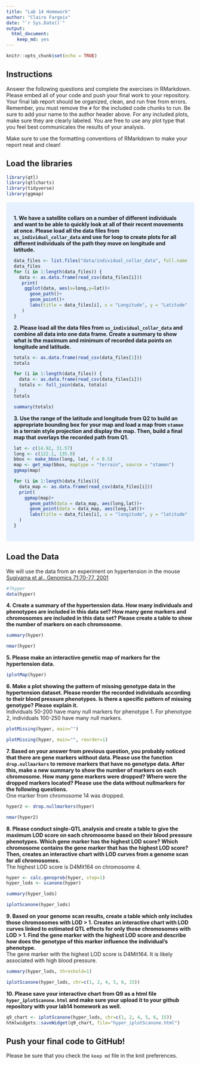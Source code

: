 ```yaml
---
title: "Lab 14 Homework"
author: "Claire Fargeix"
date: "`r Sys.Date()`"
output: 
  html_document: 
    keep_md: yes
---
```


```r
knitr::opts_chunk$set(echo = TRUE)
```

## Instructions
Answer the following questions and complete the exercises in RMarkdown. Please embed all of your code and push your final work to your repository. Your final lab report should be organized, clean, and run free from errors. Remember, you must remove the `#` for the included code chunks to run. Be sure to add your name to the author header above. For any included plots, make sure they are clearly labeled. You are free to use any plot type that you feel best communicates the results of your analysis.  

Make sure to use the formatting conventions of RMarkdown to make your report neat and clean!  

## Load the libraries
```r
library(qtl)
library(qtlcharts)
library(tidyverse)
library(ggmap)
```
<style>
div.blue { background-color:#e6f0ff; border-radius: 5px; padding: 20px;}
</style>
<div class = "blue">

**1. We have a satellite collars on a number of different individuals and want to be able to quickly look at all of their recent movements at once. Please load all the data files from `us_individual_collar_data` and use for loop to create plots for all different individuals of the path they move on longitude and latitude.**
```r
data_files <- list.files("data/individual_collar_data", full.names = TRUE)
data_files
for (i in 1:length(data_files)) {
  data <- as.data.frame(read_csv(data_files[i]))
   print(
    ggplot(data, aes(x=long,y=lat))+
      geom_path()+
      geom_point()+
      labs(title = data_files[i], x = "Longitude", y = "Latitude")
   )
}
```

**2. Please load all the data files from `us_individual_collar_data` and combine all data into one data frame. Create a summary to show what is the maximum and minimum of recorded data points on longitude and latitude.**

```r
totals <- as.data.frame(read_csv(data_files[1]))
totals
```

```r
for (i in 1:length(data_files)) {
  data <- as.data.frame(read_csv(data_files[i]))
  totals <- full_join(data, totals)
}
totals
```

```r
summary(totals)
```

**3. Use the range of the latitude and longitude from Q2 to build an appropriate bounding box for your map and load a map from `stamen` in a terrain style projection and display the map. Then, build a final map that overlays the recorded path from Q1.**
```r
lat <- c(14.92, 31.57)
long <- c(122.1, 135.0)
bbox <- make_bbox(long, lat, f = 0.5)
map <- get_map(bbox, maptype = "terrain", source = "stamen")
ggmap(map)
```

```r
for (i in 1:length(data_files)){
  data_map <- as.data.frame(read_csv(data_files[i]))
  print(
    ggmap(map)+
      geom_path(data = data_map, aes(long,lat))+
      geom_point(data = data_map, aes(long,lat))+
      labs(title = data_files[i], x = "longitude", y = "latitude")
  )
}
```

</div>

## Load the Data
We will use the data from an experiment on hypertension in the mouse [Sugiyama et al., Genomics 71:70-77, 2001](https://www.sciencedirect.com/science/article/pii/S0888754300964012?via%3Dihub)
```r
#?hyper
data(hyper)
```

**4. Create a summary of the hypertension data. How many individuals and phenotypes are included in this data set? How many gene markers and chromosomes are included in this data set? Please create a table to show the number of markers on each chromosome.**
```r
summary(hyper)
```
```r
nmar(hyper)
```

**5. Please make an interactive genetic map of markers for the hypertension data.**
```r
iplotMap(hyper)
```

**6. Make a plot showing the pattern of missing genotype data in the hypertension dataset. Please reorder the recorded individuals according to their blood pressure phenotypes. Is there a specific pattern of missing genotype? Please explain it.**   
Individuals 50-200 have many null markers for phenotype 1. For phenotype 2, individuals 100-250 have many null markers.  
```r
plotMissing(hyper, main="")
```
```r
plotMissing(hyper, main="", reorder=1)
```

**7. Based on your answer from previous question, you probably noticed that there are gene markers without data. Please use the function `drop.nullmarkers` to remove markers that have no genotype data. After this, make a new summary to show the number of markers on each chromosome. How many gene markers were dropped? Where were the dropped markers located? Please use the data without nullmarkers for the following questions.**     
One marker from chromosome 14 was dropped. 
```r
hyper2 <- drop.nullmarkers(hyper)
```
```r
nmar(hyper2)
```


**8. Please conduct single-QTL analysis and create a table to give the maximum LOD score on each chromosome based on their blood pressure phenotypes. Which gene marker has the highest LOD score? Which chromosome contains the gene marker that has the highest LOD score? Then, creates an interactive chart with LOD curves from a genome scan for all chromosomes.**     
The highest LOD score is D4Mit164 on chromosome 4.
```r
hyper <- calc.genoprob(hyper, step=1)
hyper_lods <- scanone(hyper)
```

```r
summary(hyper_lods)
```
```r
iplotScanone(hyper_lods)
```


**9. Based on your genome scan results, create a table which only includes those chromosomes with LOD > 1. Creates an interactive chart with LOD curves linked to estimated QTL effects for only those chromosomes with LOD > 1. Find the gene marker with the highest LOD score and describe how does the genotype of this marker influence the individual's phenotype.**    
The gene marker with the highest LOD score is D4Mit164. It is likely associated with high blood pressure. 
```r
summary(hyper_lods, threshold=1)
```
```r
iplotScanone(hyper_lods, chr=c(1, 2, 4, 5, 6, 15))
```

**10. Please save your interactive chart from Q9 as a html file `hyper_iplotScanone.html` and make sure your upload it to your github repository with your lab14 homework as well.**
```r
q9_chart <- iplotScanone(hyper_lods, chr=c(1, 2, 4, 5, 6, 15))
htmlwidgets::saveWidget(q9_chart, file="hyper_iplotScanone.html")
```

## Push your final code to GitHub!
Please be sure that you check the `keep md` file in the knit preferences. 